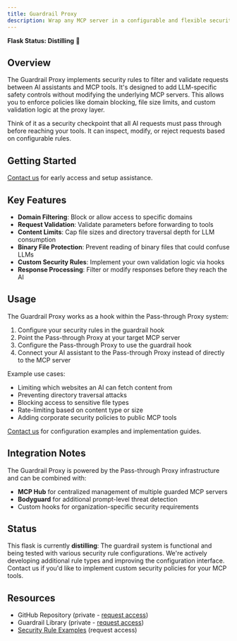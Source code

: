 ```yaml
---
title: Guardrail Proxy
description: Wrap any MCP server in a configurable and flexible security layer
---
```


**Flask Status: Distilling** 🧪

## Overview

The Guardrail Proxy implements security rules to filter and validate requests between AI assistants and MCP tools. It's designed to add LLM-specific safety controls without modifying the underlying MCP servers. This allows you to enforce policies like domain blocking, file size limits, and custom validation logic at the proxy layer.

Think of it as a security checkpoint that all AI requests must pass through before reaching your tools. It can inspect, modify, or reject requests based on configurable rules.

## Getting Started

[Contact us](/labs/feedback) for early access and setup assistance.

## Key Features

- **Domain Filtering**: Block or allow access to specific domains
- **Request Validation**: Validate parameters before forwarding to tools
- **Content Limits**: Cap file sizes and directory traversal depth for LLM consumption
- **Binary File Protection**: Prevent reading of binary files that could confuse LLMs
- **Custom Security Rules**: Implement your own validation logic via hooks
- **Response Processing**: Filter or modify responses before they reach the AI

## Usage

The Guardrail Proxy works as a hook within the Pass-through Proxy system:

1. Configure your security rules in the guardrail hook
2. Point the Pass-through Proxy at your target MCP server
3. Configure the Pass-through Proxy to use the guardrail hook
4. Connect your AI assistant to the Pass-through Proxy instead of directly to the MCP server

Example use cases:
- Limiting which websites an AI can fetch content from
- Preventing directory traversal attacks
- Blocking access to sensitive file types
- Rate-limiting based on content type or size
- Adding corporate security policies to public MCP tools

[Contact us](/labs/feedback) for configuration examples and implementation guides.

## Integration Notes

The Guardrail Proxy is powered by the Pass-through Proxy infrastructure and can be combined with:
- **MCP Hub** for centralized management of multiple guarded MCP servers
- **Bodyguard** for additional prompt-level threat detection
- Custom hooks for organization-specific security requirements

## Status

This flask is currently **distilling**: The guardrail system is functional and being tested with various security rule configurations. We're actively developing additional rule types and improving the configuration interface. Contact us if you'd like to implement custom security policies for your MCP tools.

## Resources

- GitHub Repository (private - [request access](/labs/feedback))
- Guardrail Library (private - [request access](/labs/feedback))
- [Security Rule Examples](/labs/feedback) (request access)